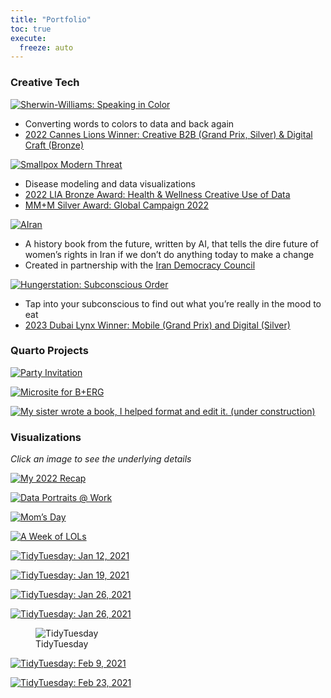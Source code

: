 ```yaml
---
title: "Portfolio"
toc: true
execute:
  freeze: auto 
---
```


### Creative Tech

::: {layout-ncol=2}

:::{.div .portfolio}
[![[Sherwin-Williams: Speaking in Color]{.bold}](posts/imgs/portfolio/sic.png){fig-alt="App logo that says Speaking In Color: Think it, Say it, See it. On top of green and blue background"}](https://speakingincolor.app/)

* Converting words to colors to data and back again
* [2022 Cannes Lions Winner: Creative B2B (Grand Prix, Silver) & Digital Craft (Bronze)](https://www.wundermanthompson.com/news/grand-prix-for-speaking-in-color){.portfolio}
:::

:::{.div .portfolio}
[![[Smallpox Modern Threat]{.bold}](posts/imgs/portfolio/smallpox.png){fig-alt="logo for project that says 'smallpox modern threat'"}](https://www.mmm-online.com/home/channel/wundermans-smallpox-simulator-models-outbreaks-to-chilling-effect/)

* Disease modeling and data visualizations
* [2022 LIA Bronze Award: Health & Wellness Creative Use of Data](https://www.liaentries.com/winners/?id_entry=106428&id_medium=28&id_submedium=80&id_category=0&view=details&range=f&page=8&keyword=&medium=28,31&category=&award=b&country=&title_brand=&credits=&company_name=&city=&proceed_simple_search=false&proceed_advanced_search=true){.portfolio}
* [MM+M Silver Award: Global Campaign 2022](https://www.mmm-online.com/mmm-awards/global-campaign-2022/){.portfolio}
:::

:::{.div .portfolio}
[![[AIran]{.bold}](posts/imgs/portfolio/airan.png){fig-alt="collage editorial style image that includes faces of two women and maps of Iran, overlayed with text that reads: So what will define the future history of Iran?"}](https://www.rewriteiran.com/)

* A history book from the future, written by AI, that tells the dire future of women's rights in Iran if we don't do anything today to make a change
* Created in partnership with the [Iran Democracy Council](https://irandemocracycouncil.com/){.portfolio}
:::

:::{.div .portfolio}
[![[Hungerstation: Subconscious Order]{.bold}](posts/imgs/portfolio/hungerstation.png){fig-alt="words"}](https://findmycraving.com/)

* Tap into your subconscious to find out what you're really in the mood to eat
* [2023 Dubai Lynx Winner: Mobile (Grand Prix) and Digital (Silver)](https://www.wundermanthompson.com/news/grand-prix-for-speaking-in-color){.portfolio}
:::
:::

### Quarto Projects

::: {layout="[30,-5,30,-5,30]"}
[![[Party Invitation]{.portfolio}](posts/imgs/portfolio/FROLIDAYS_2022_sm.png){fig-alt="words"}](https://frolidays.netlify.app/)

[![[Microsite for B+ERG]{.portfolio}](posts/imgs/portfolio/earthrise.png){fig-alt="words"}]()

[![[My sister wrote a book, I helped format and edit it. (under construction)]{.portfolio}](posts/imgs/portfolio/restricted_files.png){fig-alt="image with book title: the restricted files."}](https://restricted-files.netlify.app/)
:::

### Visualizations
[*Click an image to see the underlying details*]{.portfolio}

::: {layout="[30,-5,30,-5,30]"}

[![[My 2022 Recap]{.portfolio}](posts/imgs/portfolio/viz/recap.png){fig-alt="A connected scatterplot that shows all the places Caro visited in 2022."}](https://carobuck.com/2022_recap)

[![[Data Portraits @ Work]{.portfolio}](posts/imgs/ported_imgs/cia-portrait.png){fig-alt="data portraits, one for each member of my team. Each portrait is colorful rectangle with abstract shapes/doodles"}](https://carobuck.com/posts/cia-portraits.html)

[![[Mom's Day]{.portfolio}](posts/imgs/ported_imgs/Moms_Day_2020.jpg){fig-alt="Floral inspired visualization with green, red, purple and yellow flowers on a gray background"}](https://carobuck.com/posts/moms-day-2020.html)

[![[A Week of LOLs]{.portfolio}](posts/imgs/ported_imgs/lol_viz.jpg){fig-alt="The final visualization: a multitude of colorful hand-drawn symbols in a grid"}](https://carobuck.com/posts/week-of-lols.html)

[![[TidyTuesday: Jan 12, 2021]{.portfolio}](posts/imgs/portfolio/viz/20210112_artwork.png){fig-alt="words"}](https://github.com/carobuck/tidyTuesday/blob/main/20210112_artwork.R)

[![[TidyTuesday: Jan 19, 2021]{.portfolio}](posts/imgs/portfolio/viz/20210119_kenyacrops.png){fig-alt="words"}](https://github.com/carobuck/tidyTuesday/blob/main/20210119_kenyaCensus.R)

[![[TidyTuesday: Jan 26, 2021]{.portfolio}](posts/imgs/portfolio/viz/plasticPollution.png){fig-alt="words"}](https://github.com/carobuck/tidyTuesday/blob/main/20210126_plasticPollution.R)

[![[TidyTuesday: Jan 26, 2021]{.portfolio}](posts/imgs/portfolio/viz/plasticPollution_bernie.png){fig-alt="words"}](https://github.com/carobuck/tidyTuesday/blob/main/20210126_plasticPollution.R)

![[TidyTuesday]{.portfolio}](posts/imgs/portfolio/viz/dubois.png){fig-alt="words"}

:::
::: {layout="[30,-5,30,-5,30]"}
[![[TidyTuesday: Feb 9, 2021]{.portfolio}](posts/imgs/portfolio/viz/lifeWealth.png){fig-alt="words"}](https://github.com/carobuck/tidyTuesday/blob/main/20210209_lifetimeWealth.md)

[![[TidyTuesday: Feb 23, 2021]{.portfolio}](posts/imgs/portfolio/viz/employstatus.png){fig-alt="words"}](https://github.com/carobuck/tidyTuesday/blob/main/20210223_employmentstatus.Rmd)

[![[]{.portfolio}](posts/imgs/portfolio/viz/moreviz.png){fig-alt="image says 'more coming soon'"}]()

:::
